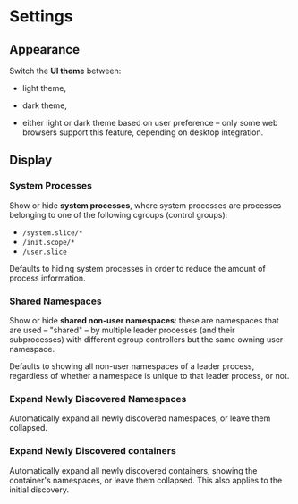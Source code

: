 # Settings

## Appearance

Switch the **UI theme** between:

- light theme,

- dark theme,

- either light or dark theme based on user preference – only some web browsers
  support this feature, depending on desktop integration.

## Display

### System Processes

Show or hide **system processes**, where system processes are processes
belonging to one of the following cgroups (control groups):

- `/system.slice/*`
- `/init.scope/*`
- `/user.slice`

Defaults to hiding system processes in order to reduce the amount of process
information.

### Shared Namespaces

Show or hide **shared non-user namespaces**: these are namespaces that are used
– "shared" – by multiple leader processes (and their subprocesses) with
different cgroup controllers but the same owning user namespace.

Defaults to showing all non-user namespaces of a leader process, regardless of
whether a namespace is unique to that leader process, or not. 

### Expand Newly Discovered Namespaces

Automatically expand all newly discovered namespaces, or leave them collapsed.

### Expand Newly Discovered containers

Automatically expand all newly discovered containers, showing the container's
namespaces, or leave them collapsed. This also applies to the initial discovery. 
